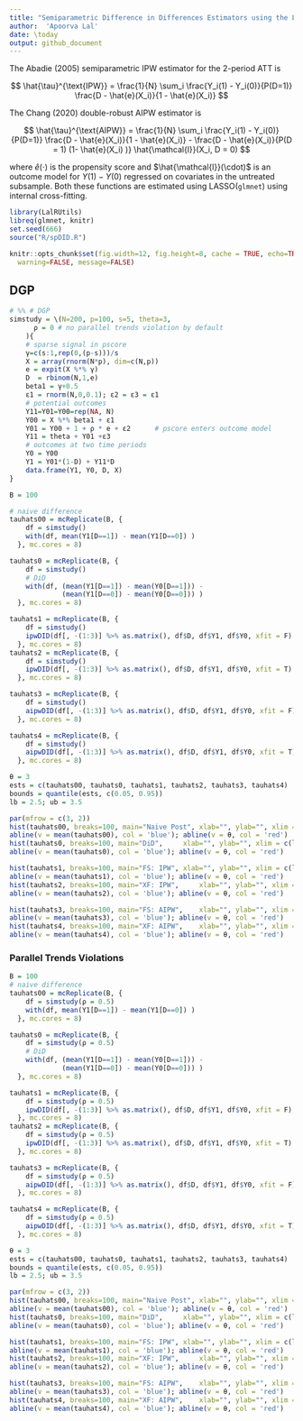 ```yaml
---
title: "Semiparametric Difference in Differences Estimators using the LASSO"
author:  'Apoorva Lal'
date: \today
output: github_document
---
```


The Abadie (2005) semiparametric IPW estimator for the 2-period ATT is

$$
\hat{\tau}^{\text{IPW}} = \frac{1}{N} \sum_i \frac{Y_i(1) - Y_i(0)}{P(D=1)} \frac{D - \hat{e}(X_i)}{1 - \hat{e}(X_i)}
$$

The Chang (2020) double-robust AIPW estimator is

$$
\hat{\tau}^{\text{AIPW}} = \frac{1}{N} \sum_i \frac{Y_i(1) - Y_i(0)}{P(D=1)} \frac{D - \hat{e}(X_i)}{1 - \hat{e}(X_i)} - \frac{D - \hat{e}(X_i)}{P(D = 1) (1- \hat{e}(X_i) )} \hat{\mathcal{l}}(X_i, D = 0)
$$

where $\hat{e}(\cdot)$ is the propensity score and $\hat{\mathcal{l}}(\cdot)$ is an outcome model for $Y(1) - Y(0)$ regressed on covariates in the untreated subsample. Both these functions are estimated using LASSO(`glmnet`) using internal cross-fitting.

```r
library(LalRUtils)
libreq(glmnet, knitr)
set.seed(666)
source("R/spDID.R")

knitr::opts_chunk$set(fig.width=12, fig.height=8, cache = TRUE, echo=TRUE,
  warning=FALSE, message=FALSE)
```

## DGP

```r
# %% # DGP
simstudy = \(N=200, p=100, s=5, theta=3,
      ρ = 0 # no parallel trends violation by default
    ){
    # sparse signal in pscore
    γ=c(s:1,rep(0,(p-s)))/s
    X = array(rnorm(N*p), dim=c(N,p))
    e = expit(X %*% γ)
    D  = rbinom(N,1,e)
    beta1 = γ+0.5
    ε1 = rnorm(N,0,0.1); ε2 = ε3 = ε1
    # potential outcomes
    Y11=Y01=Y00=rep(NA, N)
    Y00 = X %*% beta1 + ε1
    Y01 = Y00 + 1 + ρ * e + ε2      # pscore enters outcome model
    Y11 = theta + Y01 +ε3
    # outcomes at two time periods
    Y0 = Y00
    Y1 = Y01*(1-D) + Y11*D
    data.frame(Y1, Y0, D, X)
}
```

```r
B = 100

# naive difference
tauhats00 = mcReplicate(B, {
    df = simstudy()
    with(df, mean(Y1[D==1]) - mean(Y1[D==0]) )
  }, mc.cores = 8)

tauhats0 = mcReplicate(B, {
    df = simstudy()
    # DiD
    with(df, (mean(Y1[D==1]) - mean(Y0[D==1])) -
             (mean(Y1[D==0]) - mean(Y0[D==0])) )
  }, mc.cores = 8)

tauhats1 = mcReplicate(B, {
    df = simstudy()
    ipwDID(df[, -(1:3)] %>% as.matrix(), df$D, df$Y1, df$Y0, xfit = F)
  }, mc.cores = 8)
tauhats2 = mcReplicate(B, {
    df = simstudy()
    ipwDID(df[, -(1:3)] %>% as.matrix(), df$D, df$Y1, df$Y0, xfit = T)
  }, mc.cores = 8)

tauhats3 = mcReplicate(B, {
    df = simstudy()
    aipwDID(df[, -(1:3)] %>% as.matrix(), df$D, df$Y1, df$Y0, xfit = F)
  }, mc.cores = 8)

tauhats4 = mcReplicate(B, {
    df = simstudy()
    aipwDID(df[, -(1:3)] %>% as.matrix(), df$D, df$Y1, df$Y0, xfit = T)
  }, mc.cores = 8)
```

```r
θ = 3
ests = c(tauhats00, tauhats0, tauhats1, tauhats2, tauhats3, tauhats4)
bounds = quantile(ests, c(0.05, 0.95))
lb = 2.5; ub = 3.5

par(mfrow = c(3, 2))
hist(tauhats00, breaks=100, main="Naive Post", xlab="", ylab="", xlim = c(lb, ub))
abline(v = mean(tauhats00), col = 'blue'); abline(v = θ, col = 'red')
hist(tauhats0, breaks=100, main="DiD",     xlab="", ylab="", xlim = c(lb, ub))
abline(v = mean(tauhats0), col = 'blue'); abline(v = θ, col = 'red')

hist(tauhats1, breaks=100, main="FS: IPW", xlab="", ylab="", xlim = c(lb, ub))
abline(v = mean(tauhats1), col = 'blue'); abline(v = θ, col = 'red')
hist(tauhats2, breaks=100, main="XF: IPW",     xlab="", ylab="", xlim = c(lb, ub))
abline(v = mean(tauhats2), col = 'blue'); abline(v = θ, col = 'red')

hist(tauhats3, breaks=100, main="FS: AIPW",    xlab="", ylab="", xlim = c(lb, ub))
abline(v = mean(tauhats3), col = 'blue'); abline(v = θ, col = 'red')
hist(tauhats4, breaks=100, main="XF: AIPW",    xlab="", ylab="", xlim = c(lb, ub))
abline(v = mean(tauhats4), col = 'blue'); abline(v = θ, col = 'red')
```

### Parallel Trends Violations


```r
B = 100
# naive difference
tauhats00 = mcReplicate(B, {
    df = simstudy(ρ = 0.5)
    with(df, mean(Y1[D==1]) - mean(Y1[D==0]) )
  }, mc.cores = 8)

tauhats0 = mcReplicate(B, {
    df = simstudy(ρ = 0.5)
    # DiD
    with(df, (mean(Y1[D==1]) - mean(Y0[D==1])) -
             (mean(Y1[D==0]) - mean(Y0[D==0])) )
  }, mc.cores = 8)

tauhats1 = mcReplicate(B, {
    df = simstudy(ρ = 0.5)
    ipwDID(df[, -(1:3)] %>% as.matrix(), df$D, df$Y1, df$Y0, xfit = F)
  }, mc.cores = 8)
tauhats2 = mcReplicate(B, {
    df = simstudy(ρ = 0.5)
    ipwDID(df[, -(1:3)] %>% as.matrix(), df$D, df$Y1, df$Y0, xfit = T)
  }, mc.cores = 8)

tauhats3 = mcReplicate(B, {
    df = simstudy(ρ = 0.5)
    aipwDID(df[, -(1:3)] %>% as.matrix(), df$D, df$Y1, df$Y0, xfit = F)
  }, mc.cores = 8)

tauhats4 = mcReplicate(B, {
    df = simstudy(ρ = 0.5)
    aipwDID(df[, -(1:3)] %>% as.matrix(), df$D, df$Y1, df$Y0, xfit = T)
  }, mc.cores = 8)
```

```r
θ = 3
ests = c(tauhats00, tauhats0, tauhats1, tauhats2, tauhats3, tauhats4)
bounds = quantile(ests, c(0.05, 0.95))
lb = 2.5; ub = 3.5

par(mfrow = c(3, 2))
hist(tauhats00, breaks=100, main="Naive Post", xlab="", ylab="", xlim = c(lb, ub))
abline(v = mean(tauhats00), col = 'blue'); abline(v = θ, col = 'red')
hist(tauhats0, breaks=100, main="DiD",     xlab="", ylab="", xlim = c(lb, ub))
abline(v = mean(tauhats0), col = 'blue'); abline(v = θ, col = 'red')

hist(tauhats1, breaks=100, main="FS: IPW", xlab="", ylab="", xlim = c(lb, ub))
abline(v = mean(tauhats1), col = 'blue'); abline(v = θ, col = 'red')
hist(tauhats2, breaks=100, main="XF: IPW",     xlab="", ylab="", xlim = c(lb, ub))
abline(v = mean(tauhats2), col = 'blue'); abline(v = θ, col = 'red')

hist(tauhats3, breaks=100, main="FS: AIPW",    xlab="", ylab="", xlim = c(lb, ub))
abline(v = mean(tauhats3), col = 'blue'); abline(v = θ, col = 'red')
hist(tauhats4, breaks=100, main="XF: AIPW",    xlab="", ylab="", xlim = c(lb, ub))
abline(v = mean(tauhats4), col = 'blue'); abline(v = θ, col = 'red')
```
